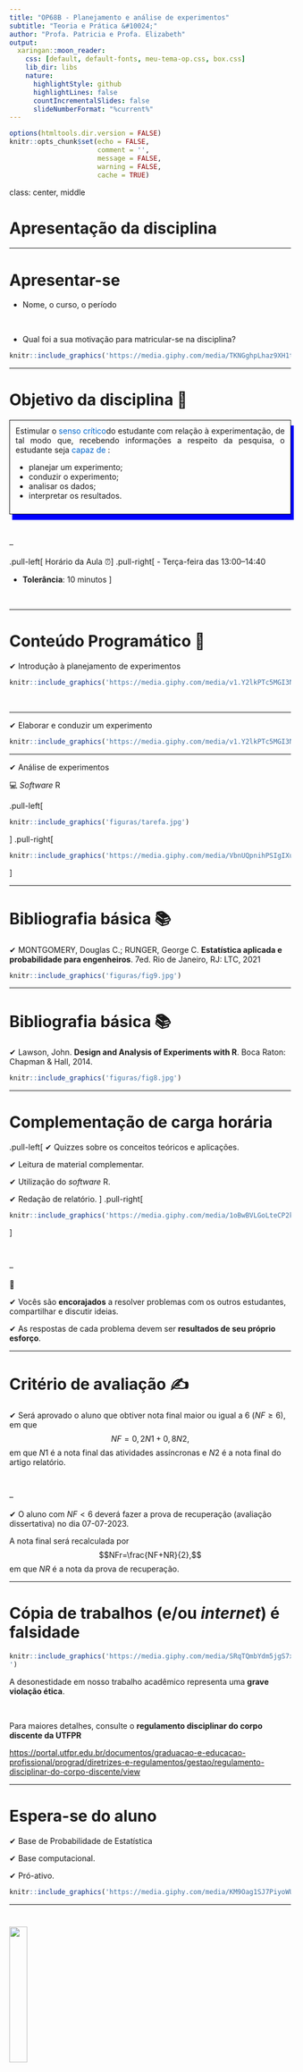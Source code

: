 ```yaml
---
title: "OP68B - Planejamento e análise de experimentos"
subtitle: "Teoria e Prática &#10024;" 
author: "Profa. Patricia e Profa. Elizabeth"
output:
  xaringan::moon_reader:
    css: [default, default-fonts, meu-tema-op.css, box.css]
    lib_dir: libs
    nature:
      highlightStyle: github
      highlightLines: false
      countIncrementalSlides: false
      slideNumberFormat: "%current%"
---
```


```r
options(htmltools.dir.version = FALSE)
knitr::opts_chunk$set(echo = FALSE, 
                      comment = '',
                      message = FALSE,
                      warning = FALSE,
                      cache = TRUE)
```


class: center, middle

# Apresentação da disciplina

---

<style> 
#caixa {
  border: 1px solid;
  padding: 10px;
  box-shadow: 5px 10px blue;
}
div {
  text-align: justify;
  text-justify: inter-word;
}
</style>


# Apresentar-se

- Nome, o curso, o período

<br>

- Qual foi a sua motivação para matricular-se na disciplina?

```r
knitr::include_graphics('https://media.giphy.com/media/TKNGghpLhaz9XH1tSj/giphy.gif')
```

---

# Objetivo da disciplina &#127919;

<div id="caixa">
 <div>Estimular o <font color="#0066cc">senso crítico</font>do estudante com relação à experimentação, de tal modo que, recebendo informações a respeito da pesquisa, o estudante seja <font color="#0066cc">capaz de</font> :
 <ul>
  <li>planejar um experimento;</li>
  <li>conduzir o experimento;</li>
  <li>analisar os dados;</li>
  <li>interpretar os resultados.</li>
</ul>
 </div>
</div>

<br>

--

.pull-left[
Horário da Aula &#9200;
]
.pull-right[
- Terça-feira das 13:00--14:40

- **Tolerância**: 10 minutos
]

<br>

---

# Conteúdo Programático &#128214;

&#10004; Introdução à planejamento de experimentos

```r
knitr::include_graphics('https://media.giphy.com/media/v1.Y2lkPTc5MGI3NjExODg0NmZhOWRiYmUzOGYyNDdkNjQwYzJjMzFjZTlkNTUyZTA5NDhiMSZjdD1n/i0GlE1yskKkus/giphy.gif')
```

<br>

---

&#10004; Elaborar e conduzir um experimento

```r
knitr::include_graphics('https://media.giphy.com/media/v1.Y2lkPTc5MGI3NjExYzNkYTk5YzhkOGIwYTgyMzgwYWQxOWExYWNkZmY2ZjI0ZjJhMDhkMiZjdD1n/xLiuPwRKGGTUACgVX0/giphy.gif')
```

---

&#10004; Análise de experimentos

&#128187; *Software* R 

.pull-left[

```r
knitr::include_graphics('figuras/tarefa.jpg')
```

]
.pull-right[
```r
knitr::include_graphics('https://media.giphy.com/media/VbnUQpnihPSIgIXuZv/giphy.gif')
```
]

---

# Bibliografia básica &#128218;

&#10004; MONTGOMERY, Douglas C.; RUNGER, George C. **Estatística aplicada e probabilidade para engenheiros**. 7ed. Rio de Janeiro, RJ: LTC, 2021

```r
knitr::include_graphics('figuras/fig9.jpg')
```

---

# Bibliografia básica &#128218;

&#10004; Lawson, John. **Design and Analysis of Experiments with R**. Boca Raton: Chapman & Hall, 2014.

```r
knitr::include_graphics('figuras/fig8.jpg')
```

---

# Complementação de carga horária

.pull-left[
&#10004; Quizzes sobre os conceitos teóricos e aplicações.

&#10004; Leitura de material complementar.

&#10004; Utilização do *software* R.

&#10004; Redação de relatório. 
]
.pull-right[

```r
knitr::include_graphics('https://media.giphy.com/media/1oBwBVLGoLteCP2kyD/giphy.gif')
```
]

<br>

--

&#128680;

&#10004; Vocês são **encorajados** a resolver problemas com os outros estudantes, compartilhar e discutir ideias.

&#10004; As respostas de cada problema devem ser **resultados de seu próprio esforço**.

---

# Critério de avaliação &#9997;

&#10004; Será aprovado o aluno que obtiver nota final maior ou igual a 6 $(NF\geq6)$, em que
		$$NF=0,2N1+0,8N2,$$
em que $N1$ é a nota final das atividades assíncronas e $N2$ é a nota final do artigo relatório.

<br>

--

&#10004; O aluno com $NF<6$ deverá fazer a prova de recuperação (avaliação dissertativa) no dia 07-07-2023.

A nota final será recalculada por 
$$NFr=\frac{NF+NR}{2},$$ 
em que $NR$ é a nota da prova de recuperação.

---

# Cópia de trabalhos (e/ou *internet*) é falsidade

```r
knitr::include_graphics('https://media.giphy.com/media/SRqTQmbYdm5jgS7xH9/giphy.gif
')
```

A desonestidade em nosso trabalho acadêmico representa uma **grave violação ética**.

<br>

Para maiores detalhes, consulte o **regulamento disciplinar do corpo discente da UTFPR**

<https://portal.utfpr.edu.br/documentos/graduacao-e-educacao-profissional/prograd/diretrizes-e-regulamentos/gestao/regulamento-disciplinar-do-corpo-discente/view>

---

# Espera-se do aluno 

&#10004; Base de Probabilidade de Estatística


&#10004; Base computacional.


&#10004; Pró-ativo.

```r
knitr::include_graphics('https://media.giphy.com/media/KM9Oag1SJ7PiyoWUEW/giphy.gif')
```

---


# <img src="figuras/mod.jpg"  style="width:25%">

&#10004; <https://moodle.utfpr.edu.br/login/index.php>

<br>

&#10004; Londrina - Graduação - Engenharia Química - Disciplinas Optativas/Eletivas

<br>

&#10004; Disciplina: 2023 - S1 - Planejamento e análise de experimentos: teoria e prática

<br>

.pull-left[
&#10004; Senha: OP68B2023
]
.pull-right[
```r
knitr::include_graphics('https://media.giphy.com/media/IoP0PvbbSWGAM/giphy.gif')
```
]

---

class: center, middle

# Introdução

---

# O papel da Estatística em Engenharia

<fieldset class="fldsetexample-class">
  <legend class="legendexample-class">
    Engenheiro
  </legend>
 <font color="white"> 
 pessoa que resolve problemas de interesse da sociedade, pela aplicação eficiente dos princípios científicos.</font>
</fieldset>

```r
knitr::include_graphics('https://media.giphy.com/media/yv1ggi3Cbase05a8iS/giphy.gif')
```

---

# O papel da Estatística em Engenharia

<fieldset class="fldsetexample-class">
  <legend class="legendexample-class">
    Engenheiro
  </legend>
  
 pessoa que resolve problemas de interesse da sociedade, pela aplicação eficiente dos princípios científicos.
</fieldset>

```r
knitr::include_graphics('https://media.giphy.com/media/yv1ggi3Cbase05a8iS/giphy.gif')
```

---

<fieldset class="fldsetexample-class">
  <legend class="legendexample-class">
    Estatística
  </legend>
 <font color="white"> 
 pessoa que resolve problemas de interesse da sociedade, pela aplicação eficiente dos princípios científicos.</font>
</fieldset>

```r
knitr::include_graphics('https://media.giphy.com/media/LaVp0AyqR5bGsC5Cbm/giphy.gif')
```

---

<fieldset class="fldsetexample-class">
  <legend class="legendexample-class">
    Estatística
  </legend>
   ciência que se dedica a coleta, análise e interpretação dos dados.
</fieldset>

```r
knitr::include_graphics('https://media.giphy.com/media/LaVp0AyqR5bGsC5Cbm/giphy.gif')
```

<br>
--

<fieldset class="fldsetalert-class">
  <legend class="legendalert-class">
    Qual o papel da Estatística na Engenharia?
  </legend>
  <font color="white"> 
 pessoa que resolve problemas de interesse da sociedade, pela aplicação eficiente dos princípios científicos. pessoa que resolve problemas de interesse da sociedade, pela aplicação eficiente dos princípios científicos</font>
</fieldset>

---

<fieldset class="fldsetexample-class">
  <legend class="legendexample-class">
    Estatística
  </legend>
   ciência que se dedica a coleta, análise e interpretação dos dados.
</fieldset>

```r
knitr::include_graphics('https://media.giphy.com/media/LaVp0AyqR5bGsC5Cbm/giphy.gif')
```

<br>


<fieldset class="fldsetalert-class">
  <legend class="legendalert-class">
    Qual o papel da Estatística na Engenharia?
  </legend>

 Fornecer **métodos estatísticos** para engenharia tomar decisões e resolver problemas.
</fieldset>

---

O **método científico** consiste na aplicação iterativa dos seguintes passos:

--

- Observar o **estado da natureza**;

<br>

--

- **conjecturar** o fenômeno para o que foi observado;

<br>

--

- coletar os **dados**;

<br>

--

- **analisar** os dados para confirmar ou rejeitar a conjectura.

<br>

```r
knitr::include_graphics('figuras/metodo.jpg')
```

---

Os dados, geralmente, são **coletados** por meio de:

--

<fieldset class="fldsetexample-class">
  <legend class="legendexample-class">
    Levantamento
  </legend>
 <font color="white"> 
 pessoa que resolve problemas de interesse da sociedade, pela aplicação eficiente dos princípios científicos. pessoa que resolve problemas de interesse da sociedade, pela aplicação eficiente dos princípios científicos</font>
</fieldset>

---
Os dados, geralmente, são **coletados** por meio de:

<fieldset class="fldsetexample-class">
  <legend class="legendexample-class">
    Levantamento
  </legend>

 utilizada quando o objetivo da coleta de dados é estimar alguma propriedade de uma população finita.
</fieldset>

<br>

--

<fieldset class="fldsetexample-class">
  <legend class="legendexample-class">
    Estudo observacional
  </legend>
 <font color="white"> 
 pessoa que resolve problemas de interesse da sociedade, pela aplicação eficiente dos princípios científicos. pessoa que resolve problemas de interesse da sociedade, pela aplicação eficiente dos princípios científicos</font>
</fieldset>

---

Os dados, geralmente, são **coletados** por meio de:

<fieldset class="fldsetexample-class">
  <legend class="legendexample-class">
    Levantamento
  </legend>

 utilizada quando o objetivo da coleta de dados é estimar alguma propriedade de uma população finita.
</fieldset>

<br>


<fieldset class="fldsetexample-class">
  <legend class="legendexample-class">
    Estudo observacional
  </legend>

 são normalmente utilizados para determinar a relação entre duas ou mais quantidades medidas em uma população conceitual. Os dados são observados em seu **ambiente natural**.
</fieldset>

<br>

--

<fieldset class="fldsetexample-class">
  <legend class="legendexample-class">
    Experimentos
  </legend>
 <font color="white"> 
 pessoa que resolve problemas de interesse da sociedade, pela aplicação eficiente dos princípios científicos. pessoa que resolve problemas de interesse da sociedade, pela aplicação eficiente dos princípios científicos</font>
</fieldset>

---

Os dados, geralmente, são **coletados** por meio de:

<fieldset class="fldsetexample-class">
  <legend class="legendexample-class">
    Levantamento
  </legend>

 utilizada quando o objetivo da coleta de dados é estimar alguma propriedade de uma população finita.
</fieldset>

<br>


<fieldset class="fldsetexample-class">
  <legend class="legendexample-class">
    Estudo observacional
  </legend>

 são normalmente utilizados para determinar a relação entre duas ou mais quantidades medidas em uma população conceitual. Os dados são observados em seu **ambiente natural**.
</fieldset>

<br>

<fieldset class="fldsetexample-class">
  <legend class="legendexample-class">
    Experimentos
  </legend>
 são normalmente utilizados para determinar a relação entre duas ou mais quantidades medidas em uma população conceitual. Os dados são observados em um **ambiente controlado**.
</fieldset>

---

Os dados, geralmente, são **coletados** por meio de:

<fieldset class="fldsetexample-class">
  <legend class="legendexample-class">
    Levantamento
  </legend>

 utilizada quando o objetivo da coleta de dados é estimar alguma propriedade de uma população finita.
</fieldset>

<br>


<fieldset class="fldsetexample-class">
  <legend class="legendexample-class">
    Estudo observacional
  </legend>

 são normalmente utilizados para determinar a relação entre duas ou mais quantidades medidas em uma população conceitual.  Os dados são observados em seu **ambiente natural**.
</fieldset>

<br>

<fieldset class="fldsetalert-class">
  <legend class="legendalert-class">
    Experimentos
  </legend>
 pessoa que resolve problemas de interesse da sociedade, pela aplicação eficiente dos princípios científicos. Os dados são observados em um **ambiente controlado**. 
</fieldset>

---

# Experimentos estatisticamente planejados

Em experimentação, o **planejamento cuidadoso** e **execução** do plano são passos muito importantes.

--

.pull-left[
&#10004; Fisher teve as ideias para planejamento e análise de experimentos usadas como base para validade inferencial.
]
.pull-right[

```r
knitr::include_graphics('figuras/fisher.jpg')
```
]

--

&#128680; **Desafios**:

- grande quantidade de variação;

--

- experimentos eram caros e demorados.

---

<fieldset class="fldsetexample-class">
  <legend class="legendexample-class">
    Motivação de Fisher
  </legend>

 encontrar técnicas que podem:
</fieldset>

--

- eliminar o máximo possível de variação natural.

<br>

--

- evitar que variações não removidas confundam ou viciem os efeitos que estão sendo testados.

<br>

--

- detectar causa e efeito.

---

```r
knitr::include_graphics('figuras/passos.jpg')
```

---

# Próxima aula


<div id="caixa">
 <div>Conceitos básicos de planejamento de experimentos.
 </div>
</div>

